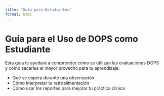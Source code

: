 ```yaml
---
title: "Guía para Estudiantes"
format: html
---
```


# Guía para el Uso de DOPS como Estudiante

Esta guía te ayudará a comprender cómo se utilizan las evaluaciones DOPS y cómo sacarles el mayor provecho para tu aprendizaje:

- Qué se espera durante una observación
- Cómo interpretar tu retroalimentación
- Cómo usar los reportes para mejorar tu práctica clínica

